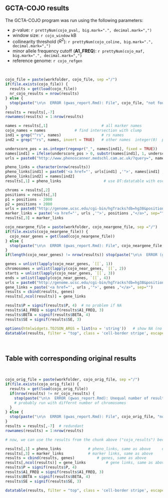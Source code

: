 

<!-- Table with COJO reults. Child chunk for gwas_report.Rmd -->


## GCTA-COJO results


The GCTA-COJO program was run using the following parameters: 

 - $p$-value: `r prettyNum(cojo_pval, big.mark=".", decimal.mark=",")`
 - window size: `r cojo_window` kB       
 - collinearity threshold ($R^2$): `r prettyNum(cojo_coline, big.mark=".", decimal.mark=",")`
 - minor allele frequency cutoff (**A1_FREQ**): `r prettyNum(cojo_maf, big.mark=".", decimal.mark=",")`
 - reference genome: `r cojo_refgen`
 

<br> 

```r
cojo_file = paste(workfolder, cojo_file, sep ="/")  
if(file.exists(cojo_file)) {
  results = get(load(cojo_file))
  nr_cojo_results = nrow(results) 
} else {
  stop(paste("\n\n  ERROR (gwas_report.Rmd): File", cojo_file, "not found.\n\n"))
} 
results = results[,-7]  
rownames(results) = 1:nrow(results)  

names = results[,1]                        # all marker names
cojo_names = names			   # find intersection with clump  
ind1 = grep("^rs", names)                  # rs names               
ind2 = grep("^rs", names, invert = TRUE)   # other names  integer(0)  possible (likely)  

underscore_pos = as.integer(regexpr("_", names[ind1], fixed = TRUE))   
names[ind1] = ifelse(underscore_pos > 0, substr(names[ind1], 1, underscore_pos - 1), names[ind1]) # rs1234567_A_C ==> rs1234567 
urls = paste0("http://www.phenoscanner.medschl.cam.ac.uk/?query=", names, "&catalogue=GWAS&p=1e-5&proxies=None&r2=0.8&build=37")  

pheno_links = character(nrow(results))
pheno_links[ind1] = paste0('<a href="', urls[ind1] ,'">', names[ind1] ,"</a>")
pheno_links[ind2] = names[ind2]     
results[,1] = pheno_links                   # use DT:datatable with escape = -2

chroms = results[,2]
positions = results[,3]
p1 = positions - 2000  
p2 = positions + 2000
urls = paste0("http://genome.ucsc.edu/cgi-bin/hgTracks?db=hg38&position=chr", chroms, ":", p1, "-", p2)
marker_links = paste('<a href="', urls ,'">', positions ,"</a>", sep="")
results[,3] = marker_links 

cojo_neargene_file = paste(workfolder, cojo_neargene_file, sep ="/")
if(file.exists(cojo_neargene_file)) { 
  cojo_near_genes = get(load(cojo_neargene_file))   
} else {
  stop(paste("\n\n  ERROR (gwas_report.Rmd): File", cojo_neargene_file, "not found.\n\n"))
}
if(length(cojo_near_genes) != nrow(results)) stop(paste("\n\n  ERROR (gwas_report.Rmd): Inconsistent data", cojo_neargene_file, "vs.", cojo_file, "\n\n" )) 

genes = unlist(lapply(cojo_near_genes, `[[`, 1))                                             
chromosomes = unlist(lapply(cojo_near_genes, `[[`, 2))   
starts = unlist(lapply(cojo_near_genes, `[[`, 3)) 
ends = unlist(lapply(cojo_near_genes, `[[`, 4))
urls = paste0("http://genome.ucsc.edu/cgi-bin/hgTracks?db=hg38&position=chr", chromosomes, ":", starts, "-", ends)    
gene_links = paste('<a href="', urls ,'">', genes ,"</a>", sep="")  
results = cbind(results, genes)
results[,ncol(results)] = gene_links  

results$P = signif(results$P, 4)  # no problem if NA
results$A1_FREQ = signif(results$A1_FREQ, 3)
results$BETA = signif(results$BETA, 4)
results$SE = signif(results$SE, 3)
```

<!-- need extra chunk for data table -->

```r
options(htmlwidgets.TOJSON_ARGS = list(na = 'string'))   # show NA (no empty fields!) 
datatable(results, filter = "top", class = 'cell-border stripe', escape = c(-2, -4, -11), width = 1200) %>% formatStyle('BETA', color = 'green') 
```

<br>


## Table with corresponding original results

<br>

```r
cojo_orig_file = paste(workfolder, cojo_orig_file, sep ="/")
if(file.exists(cojo_orig_file)) {
  results = get(load(cojo_orig_file))
  if(nrow(results) != nr_cojo_results) {
    stop(paste("\n\n  ERROR (gwas_report.Rmd): Unequal number of results:\n   ", cojo_file, "vs.\n   ", cojo_orig_file, "\n\n" )) # AB1
    # probably run with differnt number of chromosomes
  }
} else {
  stop(paste("\n\n  ERROR (gwas_report.Rmd): File", cojo_orig_file, "not found.\n\n"))
}
results = results[,-7]  # redundant 
rownames(results) = 1:nrow(results)  

# now, we can use the results from the chunk above ("cojo_results") because only P, beta, and SE are changed

results[,1] = pheno_links			 # pheno_links, same as above	  use DT:datatable with escape = -2
results[,3] = marker_links			 # marker links, same as above
results = cbind(results, genes) 	 	 # genes, same as above
results[,ncol(results)] = gene_links		 # gene links, same as above
results$P = signif(results$P, 4)  
results$A1_FREQ = signif(results$A1_FREQ, 3)
results$BETA = signif(results$BETA, 4)
results$SE = signif(results$SE, 3)
```

<!-- need extra chunk for data table -->

```r
datatable(results, filter = "top", class = 'cell-border stripe', escape = c(-2, -4, -11), width = 1200) %>% formatStyle('BETA', color = 'green') 
```
